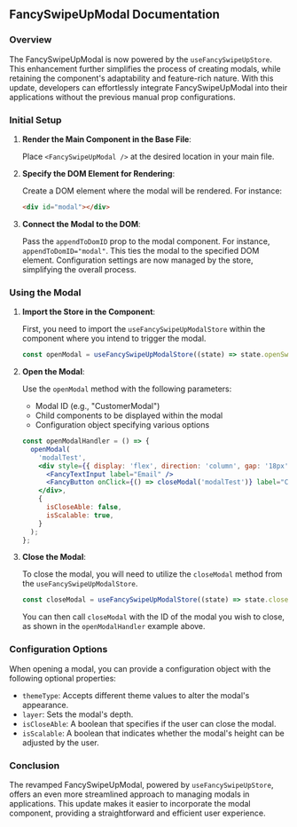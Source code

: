 ## FancySwipeUpModal Documentation

### Overview

The FancySwipeUpModal is now powered by the `useFancySwipeUpStore`. This enhancement further simplifies the process of creating modals, while retaining the component's adaptability and feature-rich nature. With this update, developers can effortlessly integrate FancySwipeUpModal into their applications without the previous manual prop configurations.

### Initial Setup

1. **Render the Main Component in the Base File**:

   Place `<FancySwipeUpModal />` at the desired location in your main file.

2. **Specify the DOM Element for Rendering**:

   Create a DOM element where the modal will be rendered. For instance:

   ```html
   <div id="modal"></div>
   ```

3. **Connect the Modal to the DOM**:

   Pass the `appendToDomID` prop to the modal component. For instance, `appendToDomID="modal"`. This ties the modal to the specified DOM element. Configuration settings are now managed by the store, simplifying the overall process.

### Using the Modal

1. **Import the Store in the Component**:

   First, you need to import the `useFancySwipeUpModalStore` within the component where you intend to trigger the modal.

   ```javascript
   const openModal = useFancySwipeUpModalStore((state) => state.openSwipeUpModal);
   ```

2. **Open the Modal**:

   Use the `openModal` method with the following parameters:

   - Modal ID (e.g., "CustomerModal")
   - Child components to be displayed within the modal
   - Configuration object specifying various options

   ```jsx
   const openModalHandler = () => {
     openModal(
       'modalTest',
       <div style={{ display: 'flex', direction: 'column', gap: '18px' }}>
         <FancyTextInput label="Email" />
         <FancyButton onClick={() => closeModal('modalTest')} label="Close Modal"></FancyButton>
       </div>,
       {
         isCloseAble: false,
         isScalable: true,
       }
     );
   };
   ```

3. **Close the Modal**:

   To close the modal, you will need to utilize the `closeModal` method from the `useFancySwipeUpModalStore`.

   ```javascript
   const closeModal = useFancySwipeUpModalStore((state) => state.closeSwipeUpModal);
   ```

   You can then call `closeModal` with the ID of the modal you wish to close, as shown in the `openModalHandler` example above.

### Configuration Options

When opening a modal, you can provide a configuration object with the following optional properties:

- `themeType`: Accepts different theme values to alter the modal's appearance.
- `layer`: Sets the modal's depth.
- `isCloseAble`: A boolean that specifies if the user can close the modal.
- `isScalable`: A boolean that indicates whether the modal's height can be adjusted by the user.

### Conclusion

The revamped FancySwipeUpModal, powered by `useFancySwipeUpStore`, offers an even more streamlined approach to managing modals in applications. This update makes it easier to incorporate the modal component, providing a straightforward and efficient user experience.
